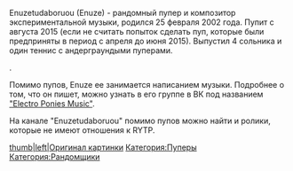 {{Инфобокс_для_пуперов
|title2=Enuzetudaborurou
|другие_ники = MegaBlazeTV, Claes Van Dijk, NZWO!
|image3=ASTER0ID 8497.JPEG
|сферы_творчества = Пупер, композитор, рандомщик
|год_начала = 2014 (начал выкладывать видео)
2015 (как пупер и композитор)
|image4=PicsArt 10-07-02.48.06.jpg
|имя_фамилия=Богдан Березин
|дата_рождения=25.02.2002
|место_проживания=Россия
|ссылки=
*[https://www.youtube.com/channel/UC7rhhtdQeoy09a5LYWc0iTw Youtube]
*[https://vk.com/claes2002 Страница ВК]
}}
Enuzetudaboruou (Enuze) - рандомный пупер и композитор экспериментальной музыки, родился 25 февраля 2002 года. Пупит с августа 2015 (если не считать попыток сделать пуп, которые были предприняты в период с апреля до июня 2015). Выпустил 4 сольника и один теннис с андерграундыми пуперами.

.

Помимо пупов, Enuze ее занимается написанием музыки. Подробнее о том, что он пишет, можно узнать в его группе в ВК под названием [https://vk.com/club120439845 "Electro Ponies Music"].

На канале "Enuzetudaboruou" помимо пупов можно найти и ролики, которые не имеют отношения к RYTP.

[[Файл:15328_eightbit2.jpg|thumb|left|Оригинал картинки]]
[[Категория:Пуперы]]
[[Категория:Рандомщики]]